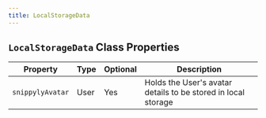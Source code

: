 ```yaml
---
title: LocalStorageData
---
```




## `LocalStorageData` Class Properties

| Property       | Type | Optional | Description                                                  |
|----------------|------|----------|--------------------------------------------------------------|
| `snippylyAvatar` | User | Yes      | Holds the User's avatar details to be stored in local storage |